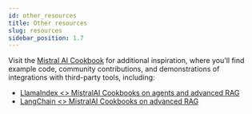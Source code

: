 ```yaml
---
id: other_resources
title: Other resources
slug: resources
sidebar_position: 1.7
---
```


Visit the [Mistral AI Cookbook](https://github.com/mistralai/cookbook) for additional inspiration, 
where you'll find example code, community contributions, and demonstrations of integrations with third-party tools, including:
- [LlamaIndex \<\> MistralAI Cookbooks on agents and advanced RAG](https://github.com/mistralai/cookbook/tree/main/third_party/LlamaIndex)
- [LangChain \<\> MistralAI Cookbooks on advanced RAG](https://github.com/mistralai/cookbook/tree/main/third_party/langchain)
